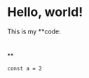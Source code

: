 

# Hello, world!


<div style={{ whiteSpace: 'nowrap' }}>
  This is my **code:<MyComponent yo={'yo'}><h1></h1></MyComponent>**
</div>


`const a = 2 ` <MyComponent/>



<ColorVisualizer  color = "#0000ff"/>